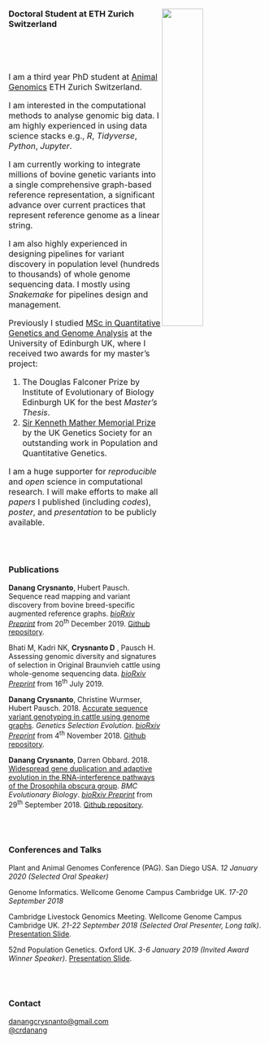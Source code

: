 ###
###
###
###
<a href="https://www.ethz.ch/en.html"><img src="figs/eth_logo.png" width="40%" height="40%" align="right"></a>  

### Doctoral Student at ETH Zurich Switzerland  
<br></br>
<br></br>
<font size="3">I am a third year PhD student at [Animal Genomics](http://www.ag.ethz.ch/) ETH Zurich Switzerland. 


I am interested in the computational methods to analyse genomic big data. I am highly experienced in using data science stacks e.g., *R*, *Tidyverse*, *Python*, *Jupyter*. 

I am currently working to integrate millions of bovine genetic variants into a single comprehensive graph-based reference representation, a significant advance over current practices that represent reference genome as a linear string.


I am also highly experienced in designing pipelines for variant discovery in population level (hundreds to thousands) of whole genome sequencing data. I mostly using *Snakemake* for pipelines design and management.

Previously I studied [MSc in Quantitative Genetics and Genome Analysis](http://qgen.bio.ed.ac.uk/) at the University of Edinburgh UK, where I received two awards for my master's project:  

(1)  The Douglas Falconer Prize by Institute of Evolutionary of Biology Edinburgh UK for the best *Master's Thesis*.
(2)  [Sir Kenneth Mather Memorial Prize](http://www.genetics.org.uk/medals-and-prizes/sir-kenneth-mather-memorial-prize/sir-kenneth-mather-memorial-prize-2016-17/) by the UK Genetics Society for an outstanding work in Population and Quantitative Genetics.


I am a huge supporter for *reproducible* and *open* science in computational research. I will make efforts to make all *papers* I published (including *codes*), *poster*, and *presentation* to be publicly available. 

</font>
<br></br>

### **Publications** 
<script type='text/javascript' src='https://d1bxh8uas1mnw7.cloudfront.net/assets/embed.js'></script>

**Danang Crysnanto**, Hubert Pausch. Sequence read mapping and variant discovery from bovine breed-specific augmented reference graphs. [*bioRxiv Preprint*](https://www.biorxiv.org/content/10.1101/2019.12.20.882423v1) from 20<sup>th</sup> December 2019. [Github repository](https://github.com/danangcrysnanto/bovine-graphs-mapping).

Bhati M, Kadri NK, **Crysnanto D** ,  Pausch H. Assessing genomic diversity and signatures of selection in Original Braunvieh cattle using whole-genome sequencing data. [*bioRxiv Preprint*](https://www.biorxiv.org/content/10.1101/703439v1) from 16<sup>th</sup> July 2019.

**Danang Crysnanto**, Christine Wurmser, Hubert Pausch. 2018. [Accurate sequence variant genotyping in cattle using genome graphs](https://gsejournal.biomedcentral.com/articles/10.1186/s12711-019-0462-x). *Genetics Selection Evolution*.  [*bioRxiv Preprint*](https://www.biorxiv.org/content/10.1101/460345v2) from 4<sup>th</sup> November 2018. [Github repository](https://github.com/danangcrysnanto/Graph-genotyping-paper-pipelines).


**Danang Crysnanto**, Darren Obbard. 2018. [Widespread gene duplication and adaptive evolution in the RNA-interference pathways of the Drosophila obscura group](https://bmcevolbiol.biomedcentral.com/articles/10.1186/s12862-019-1425-0). *BMC Evolutionary Biology*. [*bioRxiv Preprint*](https://www.biorxiv.org/content/10.1101/429894v3) from 29<sup>th</sup> September 2018. 
[Github repository](https://github.com/danangcrysnanto/RNAi-duplication).

<br></br>


### **Conferences and Talks **

Plant and Animal Genomes Conference (PAG). San Diego USA. *12 January 2020 (Selected Oral Speaker)*

Genome Informatics. Wellcome Genome Campus Cambridge UK. *17-20 September 2018*

Cambridge Livestock Genomics Meeting. Wellcome Genome Campus Cambridge UK. *21-22 September 2018 (Selected Oral Presenter, Long talk)*. [Presentation Slide](https://doi.org/10.6084/m9.figshare.11454906.v1).

52nd Population Genetics. Oxford UK. *3-6 January 2019 (Invited Award Winner Speaker)*. [Presentation Slide](https://doi.org/10.6084/m9.figshare.11454900.v1).

<br></br>

### **Contact **      

<i class="far fa-envelope"></i>    <a href="mailto:danangcrysnanto@gmail.com">danangcrysnanto@gmail.com</a> <br>
<i class="fab fa-twitter"></i>     <a href="https://twitter.com/crdanang">@crdanang</a> 
